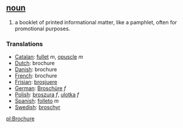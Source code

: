 == [[noun]] ==
#a booklet of printed informational matter, like a pamphlet, often for promotional purposes.
===Translations===
*[[Catalan]]: [[fullet]] ''m'', [[opuscle]] ''m''
*[[Dutch]]: brochure
*[[Danish]]: brochure
*[[French]]: brochure
*[[Frisian]]: [[brosjuere]]
*[[German]]: [[Broschüre]] ''f''
*[[Polish]]: [[broszura]] ''f'', [[ulotka]] ''f''
*[[Spanish]]: [[folleto]] ''m''
*[[Swedish]]: [[broschyr]]

[[pl:Brochure]]